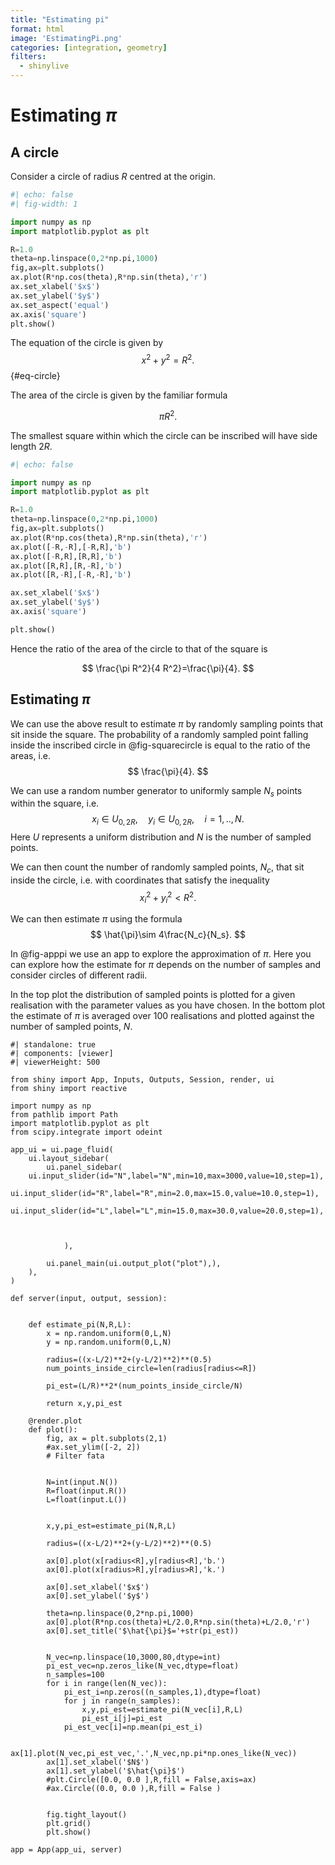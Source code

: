 ```yaml
---
title: "Estimating pi"
format: html 
image: 'EstimatingPi.png'
categories: [integration, geometry]
filters:
  - shinylive
---
```


# Estimating $\pi$

## A circle

Consider a circle of radius $R$ centred at the origin.

:::: {#fig-hmm fig-align="center"}

```python
#| echo: false
#| fig-width: 1

import numpy as np
import matplotlib.pyplot as plt

R=1.0
theta=np.linspace(0,2*np.pi,1000)
fig,ax=plt.subplots()
ax.plot(R*np.cos(theta),R*np.sin(theta),'r')
ax.set_xlabel('$x$')
ax.set_ylabel('$y$')
ax.set_aspect('equal')
ax.axis('square')
plt.show()
```

::::


The equation of the circle is given by
$$
x^2+y^2=R^2.
$$ {#eq-circle}

The area of the circle is given by the familiar formula

$$
\pi R^2.
$$

The smallest square within which the circle can be inscribed will have side length $2R$.

::: {#fig-squarecircle fig-align="center"}

```python
#| echo: false

import numpy as np
import matplotlib.pyplot as plt

R=1.0
theta=np.linspace(0,2*np.pi,1000)
fig,ax=plt.subplots()
ax.plot(R*np.cos(theta),R*np.sin(theta),'r')
ax.plot([-R,-R],[-R,R],'b')
ax.plot([-R,R],[R,R],'b')
ax.plot([R,R],[R,-R],'b')
ax.plot([R,-R],[-R,-R],'b')

ax.set_xlabel('$x$')
ax.set_ylabel('$y$')
ax.axis('square')

plt.show()
```
:::


Hence the ratio of the area of the circle to that of the square is

$$
\frac{\pi R^2}{4 R^2}=\frac{\pi}{4}.
$$


## Estimating $\pi$

We can use the above result to estimate $\pi$ by randomly sampling points that sit inside the square. The probability of a randomly sampled point falling inside the inscribed circle in @fig-squarecircle is equal to the ratio of the areas, i.e.
$$
\frac{\pi}{4}.
$$ 


We can use a random number generator to uniformly sample $N_s$ points within the square, i.e. 
$$
x_i \in U_{0,2R}, \quad y_i \in U_{0,2R}, \quad i=1,..,N.
$$
Here $U$ represents a uniform distribution and $N$ is the number of sampled points. 

We can then count the number of randomly sampled points, $N_c$, that sit inside the circle, i.e. with coordinates that satisfy the inequality
$$
x_i^2+y_i^2< R^2.
$$

We can then estimate $\pi$ using the formula
$$
\hat{\pi}\sim 4\frac{N_c}{N_s}.
$$

In @fig-apppi  we use an app to explore the approximation of $\pi$. Here you can explore how the estimate for $\pi$ depends on the number of samples and consider circles of different radii.

In the top plot the distribution of sampled points is plotted for a given realisation with the parameter values as you have chosen. In the bottom plot the estimate of $\pi$ is averaged over 100 realisations and plotted against the number of sampled points, $N$.




::: {#fig-apppi fig-align="center"}

```shinylive-python
#| standalone: true
#| components: [viewer]
#| viewerHeight: 500

from shiny import App, Inputs, Outputs, Session, render, ui
from shiny import reactive

import numpy as np
from pathlib import Path
import matplotlib.pyplot as plt
from scipy.integrate import odeint

app_ui = ui.page_fluid(
    ui.layout_sidebar(
        ui.panel_sidebar(
    ui.input_slider(id="N",label="N",min=10,max=3000,value=10,step=1),
    ui.input_slider(id="R",label="R",min=2.0,max=15.0,value=10.0,step=1),
    ui.input_slider(id="L",label="L",min=15.0,max=30.0,value=20.0,step=1),             
     
              
          
            ),

        ui.panel_main(ui.output_plot("plot"),),
    ),
)

def server(input, output, session):
    

    def estimate_pi(N,R,L): 
        x = np.random.uniform(0,L,N)
        y = np.random.uniform(0,L,N)

        radius=((x-L/2)**2+(y-L/2)**2)**(0.5)
        num_points_inside_circle=len(radius[radius<=R])

        pi_est=(L/R)**2*(num_points_inside_circle/N)

        return x,y,pi_est

    @render.plot
    def plot():
        fig, ax = plt.subplots(2,1)
        #ax.set_ylim([-2, 2])
        # Filter fata
        
        
        N=int(input.N())
        R=float(input.R())
        L=float(input.L())
        
    
        x,y,pi_est=estimate_pi(N,R,L)

        radius=((x-L/2)**2+(y-L/2)**2)**(0.5)
        
        ax[0].plot(x[radius<R],y[radius<R],'b.')
        ax[0].plot(x[radius>R],y[radius>R],'k.')

        ax[0].set_xlabel('$x$')
        ax[0].set_ylabel('$y$')

        theta=np.linspace(0,2*np.pi,1000)
        ax[0].plot(R*np.cos(theta)+L/2.0,R*np.sin(theta)+L/2.0,'r')
        ax[0].set_title('$\hat{\pi}$='+str(pi_est))

        
        N_vec=np.linspace(10,3000,80,dtype=int)
        pi_est_vec=np.zeros_like(N_vec,dtype=float)
        n_samples=100
        for i in range(len(N_vec)):
            pi_est_i=np.zeros((n_samples,1),dtype=float)
            for j in range(n_samples):
                x,y,pi_est=estimate_pi(N_vec[i],R,L)
                pi_est_i[j]=pi_est
            pi_est_vec[i]=np.mean(pi_est_i)

        ax[1].plot(N_vec,pi_est_vec,'.',N_vec,np.pi*np.ones_like(N_vec))
        ax[1].set_xlabel('$N$')
        ax[1].set_ylabel('$\hat{\pi}$')
        #plt.Circle([0.0, 0.0 ],R,fill = False,axis=ax)
        #ax.Circle((0.0, 0.0 ),R,fill = False )


        fig.tight_layout()
        plt.grid()
        plt.show()
    
app = App(app_ui, server)
```
:::
